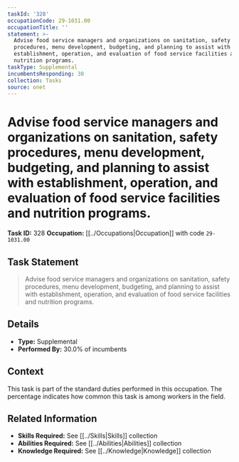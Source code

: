 ```yaml
---
taskId: '328'
occupationCode: 29-1031.00
occupationTitle: ''
statement: >-
  Advise food service managers and organizations on sanitation, safety
  procedures, menu development, budgeting, and planning to assist with
  establishment, operation, and evaluation of food service facilities and
  nutrition programs.
taskType: Supplemental
incumbentsResponding: 30
collection: Tasks
source: onet
---
```

# Advise food service managers and organizations on sanitation, safety procedures, menu development, budgeting, and planning to assist with establishment, operation, and evaluation of food service facilities and nutrition programs.

**Task ID:** 328
**Occupation:** [[../Occupations|Occupation]] with code `29-1031.00`

## Task Statement

> Advise food service managers and organizations on sanitation, safety procedures, menu development, budgeting, and planning to assist with establishment, operation, and evaluation of food service facilities and nutrition programs.

## Details

- **Type:** Supplemental
- **Performed By:** 30.0% of incumbents

## Context

This task is part of the standard duties performed in this occupation. The percentage indicates how common this task is among workers in the field.

## Related Information

- **Skills Required:** See [[../Skills|Skills]] collection
- **Abilities Required:** See [[../Abilities|Abilities]] collection
- **Knowledge Required:** See [[../Knowledge|Knowledge]] collection
